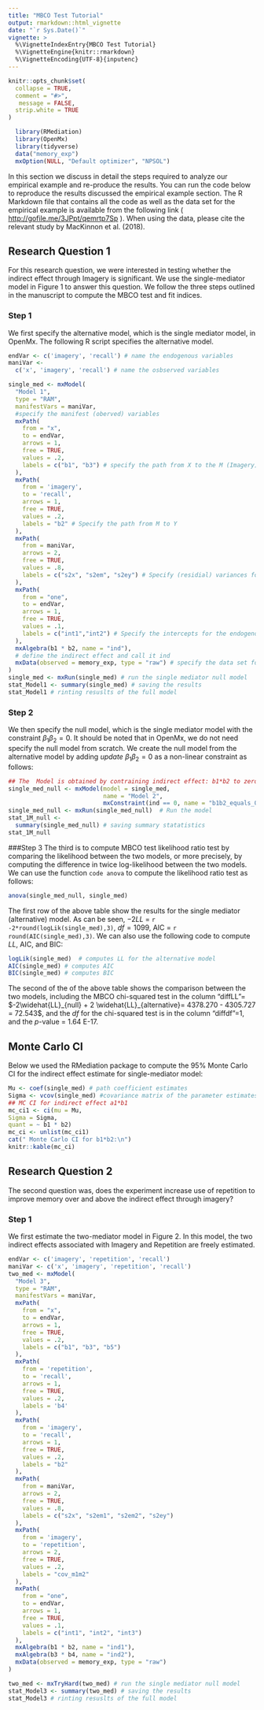 ```yaml
---
title: "MBCO Test Tutorial"
output: rmarkdown::html_vignette
date: "`r Sys.Date()`"
vignette: >
  %\VignetteIndexEntry{MBCO Test Tutorial}
  %\VignetteEngine{knitr::rmarkdown}
  %\VignetteEncoding{UTF-8}{inputenc}
---
```


```r
knitr::opts_chunk$set(
  collapse = TRUE,
  comment = "#>",
   message = FALSE,
  strip.white = TRUE
)
```

```r
  library(RMediation)
  library(OpenMx)
  library(tidyverse)
  data("memory_exp")
  mxOption(NULL, "Default optimizer", "NPSOL")
```

In this section we discuss in detail the steps required to analyze our empirical example and re-produce the results. You can run the code below to reproduce the results discussed the empirical example section. The R Markdown file that contains all the code as well as the data set for the empirical example is available from the following link ( <http://gofile.me/3JPpt/qemrtp7Sp> ). When using the data, please cite the relevant study by MacKinnon et al. (2018).

## Research Question 1

For this research question, we were interested in testing whether the indirect effect through Imagery is significant. We use the single-mediator  model in Figure 1 to answer this question. We follow the three steps outlined in the manuscript to compute the MBCO test and fit indices.

### Step 1 
We first specify the alternative model, which is the single mediator model, in OpenMx. The following R script specifies the alternative model.

```r
endVar <- c('imagery', 'recall') # name the endogenous variables
maniVar <-
  c('x', 'imagery', 'recall') # name the osbserved variables

single_med <- mxModel(
  "Model 1",
  type = "RAM",
  manifestVars = maniVar,
  #specify the manifest (oberved) variables
  mxPath(
    from = "x",
    to = endVar,
    arrows = 1,
    free = TRUE,
    values = .2,
    labels = c("b1", "b3") # specify the path from X to the M (Imagery) and Y (recall)
  ),
  mxPath(
    from = 'imagery',
    to = 'recall',
    arrows = 1,
    free = TRUE,
    values = .2,
    labels = "b2" # Specify the path from M to Y
  ),
  mxPath(
    from = maniVar,
    arrows = 2,
    free = TRUE,
    values = .8,
    labels = c("s2x", "s2em", "s2ey") # Specify (residial) variances for the observed variables
  ),
  mxPath(
    from = "one",
    to = endVar,
    arrows = 1,
    free = TRUE,
    values = .1, 
    labels = c("int1","int2") # Specify the intercepts for the endogenous variables
  ),
  mxAlgebra(b1 * b2, name = "ind"),
  # define the indirect effect and call it ind
  mxData(observed = memory_exp, type = "raw") # specify the data set for analysis
)
single_med <- mxRun(single_med) # run the single mediator null model
stat_Model1 <- summary(single_med) # saving the results
stat_Model1 # rinting resuslts of the full model
```

### Step 2
We then specify the null model, which is the single mediator model with the constraint $\beta_1 \beta_2 =0$. It should be noted that in OpenMx, we do not need specify the null model from scratch. We create the null model from the alternative model by adding *update* $\beta_1 \beta_2 =0$ as a non-linear constraint as follows:

```r
## The  Model is obtained by contraining indirect effect: b1*b2 to zero
single_med_null <- mxModel(model = single_med,
                           name = "Model 2",
                           mxConstraint(ind == 0, name = "b1b2_equals_0")) # non-linear constraint
single_med_null <- mxRun(single_med_null)  # Run the model
stat_1M_null <-
  summary(single_med_null) # saving summary statatistics
stat_1M_null 
```

###Step 3
The third is to compute MBCO test likelihood ratio test by comparing the likelihood between the two models, or more precisely, by computing the difference in twice log-likelihood between the two models. We can use the function `code anova` to compute the likelihood ratio test as follows:

```r
anova(single_med_null, single_med) 
```

The first row of the above table show the results for the single mediator (alternative) model. As can be seen, $-2LL$ = `r -2*round(logLik(single_med),3)`, $df=1099$, AIC = `r round(AIC(single_med),3)`. We can also use the following code to compute $LL$, AIC, and BIC:

```r
logLik(single_med)  # computes LL for the alternative model
AIC(single_med) # computes AIC
BIC(single_med) # computes BIC
```
The second of the of the above table shows the comparison between the two models, including the MBCO chi-squared test in the column "diffLL"= $-2\widehat{LL}_{null} + 2 \widehat{LL}_{alternative}= 4378.270 - 4305.727 = 72.543$, and the $df$ for the chi-squared test is in the column "diffdf"=1, and the $p$-value = 1.64 E-17.

## Monte Carlo CI

Below we used the RMediation package to compute the 95\% Monte Carlo CI for the indirect effect estimate for single-mediator model:

```r
Mu <- coef(single_med) # path coefficient estimates
Sigma <- vcov(single_med) #covariance matrix of the parameter estimates
## MC CI for indirect effect a1*b1
mc_ci1 <- ci(mu = Mu,
Sigma = Sigma,
quant = ~ b1 * b2)
mc_ci <- unlist(mc_ci1)
cat(" Monte Carlo CI for b1*b2:\n")
knitr::kable(mc_ci)
```

## Research Question 2

The second question was, does the experiment increase use of repetition to improve memory over and above the indirect effect through imagery?  

### Step 1
We first estimate the two-mediator model in Figure 2. In this model, the two indirect effects associated with Imagery and Repetition are freely estimated. 

```r
endVar <- c('imagery', 'repetition', 'recall')
maniVar <- c('x', 'imagery', 'repetition', 'recall')
two_med <- mxModel(
  "Model 3",
  type = "RAM",
  manifestVars = maniVar,
  mxPath(
    from = "x",
    to = endVar,
    arrows = 1,
    free = TRUE,
    values = .2,
    labels = c("b1", "b3", "b5")
  ),
  mxPath(
    from = 'repetition',
    to = 'recall',
    arrows = 1,
    free = TRUE,
    values = .2,
    labels = 'b4'
  ),
  mxPath(
    from = 'imagery',
    to = 'recall',
    arrows = 1,
    free = TRUE,
    values = .2,
    labels = "b2"
  ),
  mxPath(
    from = maniVar,
    arrows = 2,
    free = TRUE,
    values = .8,
    labels = c("s2x", "s2em1", "s2em2", "s2ey")
  ),
  mxPath(
    from = 'imagery',
    to = 'repetition',
    arrows = 2,
    free = TRUE,
    values = .2,
    labels = "cov_m1m2"
  ),
  mxPath(
    from = "one",
    to = endVar,
    arrows = 1,
    free = TRUE,
    values = .1,
    labels = c("int1", "int2", "int3")
  ),
  mxAlgebra(b1 * b2, name = "ind1"),
  mxAlgebra(b3 * b4, name = "ind2"),
  mxData(observed = memory_exp, type = "raw")
)

two_med <- mxTryHard(two_med) # run the single mediator null model
stat_Model3 <- summary(two_med) # saving the results
stat_Model3 # rinting resuslts of the full model

```
